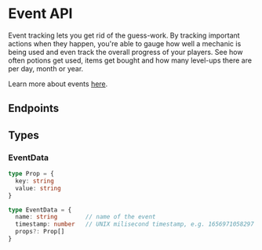 
# Event API

Event tracking lets you get rid of the guess-work. By tracking important actions when they happen, you're able to gauge how well a mechanic is being used and even track the overall progress of your players. See how often potions get used, items get bought and how many level-ups there are per day, month or year.

Learn more about events <a href='https://trytalo.com/events?utm_source=docs&utm_medium=api-docs'>here</a>.

## Endpoints

<ServiceDocumentation
  service='EventAPIService'
  metaDescription="Talo Events let you easily track and analyse player engagement in your game. See what players like the most and what they're missing."
/>

## Types

### EventData

```ts
type Prop = {
  key: string
  value: string
}

type EventData = {
  name: string        // name of the event
  timestamp: number   // UNIX milisecond timestamp, e.g. 1656971058297
  props?: Prop[]
}
```
